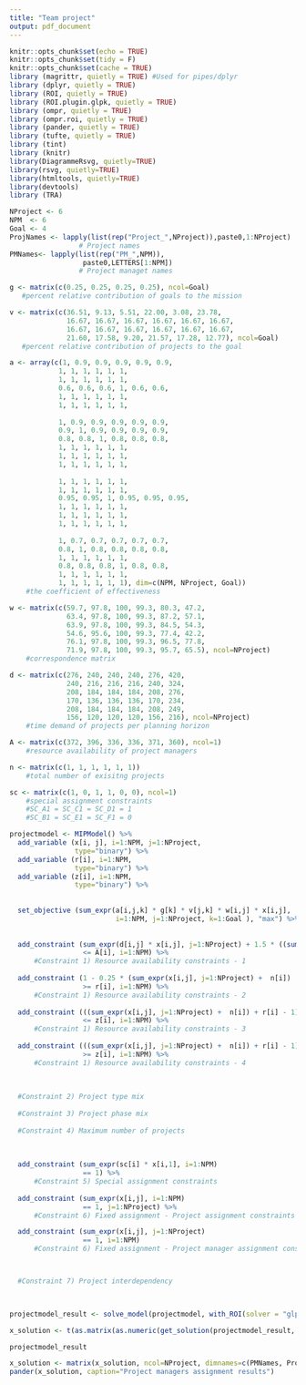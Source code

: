 ```yaml
---
title: "Team project"
output: pdf_document
---
```



```r
knitr::opts_chunk$set(echo = TRUE)
knitr::opts_chunk$set(tidy = F)
knitr::opts_chunk$set(cache = TRUE)
library (magrittr, quietly = TRUE) #Used for pipes/dplyr
library (dplyr, quietly = TRUE)
library (ROI, quietly = TRUE)
library (ROI.plugin.glpk, quietly = TRUE)
library (ompr, quietly = TRUE)
library (ompr.roi, quietly = TRUE)
library (pander, quietly = TRUE)
library (tufte, quietly = TRUE)
library (tint)
library (knitr)
library(DiagrammeRsvg, quietly=TRUE) 
library(rsvg, quietly=TRUE) 
library(htmltools, quietly=TRUE)
library(devtools)
library (TRA)
```


```r
NProject <- 6
NPM  <- 6
Goal <- 4
ProjNames <- lapply(list(rep("Project_",NProject)),paste0,1:NProject) 
                 # Project names
PMNames<- lapply(list(rep("PM_",NPM)),
                  paste0,LETTERS[1:NPM]) 
                 # Project managet names

g <- matrix(c(0.25, 0.25, 0.25, 0.25), ncol=Goal) 
   #percent relative contribution of goals to the mission

v <- matrix(c(36.51, 9.13, 5.51, 22.00, 3.08, 23.78, 
              16.67, 16.67, 16.67, 16.67, 16.67, 16.67, 
              16.67, 16.67, 16.67, 16.67, 16.67, 16.67, 
              21.60, 17.58, 9.20, 21.57, 17.28, 12.77), ncol=Goal)
   #percent relative contribution of projects to the goal

a <- array(c(1, 0.9, 0.9, 0.9, 0.9, 0.9, 
            1, 1, 1, 1, 1, 1,
            1, 1, 1, 1, 1, 1, 
            0.6, 0.6, 0.6, 1, 0.6, 0.6, 
            1, 1, 1, 1, 1, 1,
            1, 1, 1, 1, 1, 1,
            
            1, 0.9, 0.9, 0.9, 0.9, 0.9,
            0.9, 1, 0.9, 0.9, 0.9, 0.9,
            0.8, 0.8, 1, 0.8, 0.8, 0.8,
            1, 1, 1, 1, 1, 1,
            1, 1, 1, 1, 1, 1,
            1, 1, 1, 1, 1, 1,
            
            1, 1, 1, 1, 1, 1,
            1, 1, 1, 1, 1, 1,
            0.95, 0.95, 1, 0.95, 0.95, 0.95,
            1, 1, 1, 1, 1, 1,
            1, 1, 1, 1, 1, 1,
            1, 1, 1, 1, 1, 1,
            
            1, 0.7, 0.7, 0.7, 0.7, 0.7,
            0.8, 1, 0.8, 0.8, 0.8, 0.8,
            1, 1, 1, 1, 1, 1,
            0.8, 0.8, 0.8, 1, 0.8, 0.8,
            1, 1, 1, 1, 1, 1,
            1, 1, 1, 1, 1, 1), dim=c(NPM, NProject, Goal))
    #the coefficient of effectiveness

w <- matrix(c(59.7, 97.8, 100, 99.3, 80.3, 47.2, 
              63.4, 97.8, 100, 99.3, 87.2, 57.1,
              63.9, 97.8, 100, 99.3, 84.5, 54.3,
              54.6, 95.6, 100, 99.3, 77.4, 42.2,
              76.1, 97.8, 100, 99.3, 96.5, 77.8,
              71.9, 97.8, 100, 99.3, 95.7, 65.5), ncol=NProject)
    #correspondence matrix

```

```r
d <- matrix(c(276, 240, 240, 240, 276, 420,
              240, 216, 216, 216, 240, 324,
              208, 184, 184, 184, 208, 276,
              170, 136, 136, 136, 170, 234,
              208, 184, 184, 184, 208, 249,
              156, 120, 120, 120, 156, 216), ncol=NProject)
    #time demand of projects per planning horizon

A <- matrix(c(372, 396, 336, 336, 371, 360), ncol=1)
    #resource availability of project managers

n <- matrix(c(1, 1, 1, 1, 1, 1))
    #total number of exisitng projects

sc <- matrix(c(1, 0, 1, 1, 0, 0), ncol=1)
    #special assignment constraints
    #SC_A1 = SC_C1 = SC_D1 = 1
    #SC_B1 = SC_E1 = SC_F1 = 0

```


```r
projectmodel <- MIPModel() %>%
  add_variable (x[i, j], i=1:NPM, j=1:NProject,
                type="binary") %>%
  add_variable (r[i], i=1:NPM,
                type="binary") %>%
  add_variable (z[i], i=1:NPM,
                type="binary") %>%
  
  
  set_objective (sum_expr(a[i,j,k] * g[k] * v[j,k] * w[i,j] * x[i,j], 
                          i=1:NPM, j=1:NProject, k=1:Goal ), "max") %>%
  
  
  add_constraint (sum_expr(d[i,j] * x[i,j], j=1:NProject) + 1.5 * ((sum_expr(x[i,j], j=1:NProject) +  n[i]) + r[i] - 1) + 4.5 * z[i]
                  <= A[i], i=1:NPM) %>% 
      #Constraint 1) Resource availability constraints - 1
  
  add_constraint (1 - 0.25 * (sum_expr(x[i,j], j=1:NProject) +  n[i])
                  >= r[i], i=1:NPM) %>%  
      #Constraint 1) Resource availability constraints - 2
    
  add_constraint (((sum_expr(x[i,j], j=1:NProject) +  n[i]) + r[i] - 1) / 4
                  <= z[i], i=1:NPM) %>% 
      #Constraint 1) Resource availability constraints - 3
  
  add_constraint (((sum_expr(x[i,j], j=1:NProject) +  n[i]) + r[i] - 1)
                  >= z[i], i=1:NPM) %>% 
      #Constraint 1) Resource availability constraints - 4
  
  
  
  #Constraint 2) Project type mix
  
  #Constraint 3) Project phase mix
  
  #Constraint 4) Maximum number of projects
  
  
  
  add_constraint (sum_expr(sc[i] * x[i,1], i=1:NPM)
                  == 1) %>% 
      #Constraint 5) Special assignment constraints
  
  add_constraint (sum_expr(x[i,j], i=1:NPM)
                  == 1, j=1:NProject) %>% 
      #Constraint 6) Fixed assignment - Project assignment constraints

  add_constraint (sum_expr(x[i,j], j=1:NProject)
                  == 1, i=1:NPM) 
      #Constraint 6) Fixed assignment - Project manager assignment constraints



  #Constraint 7) Project interdependency


  
projectmodel_result <- solve_model(projectmodel, with_ROI(solver = "glpk"))

x_solution <- t(as.matrix(as.numeric(get_solution(projectmodel_result, x[i,j])[,4])))

projectmodel_result

x_solution <- matrix(x_solution, ncol=NProject, dimnames=c(PMNames, ProjNames))
pander(x_solution, caption="Project managers assignment results")

```
